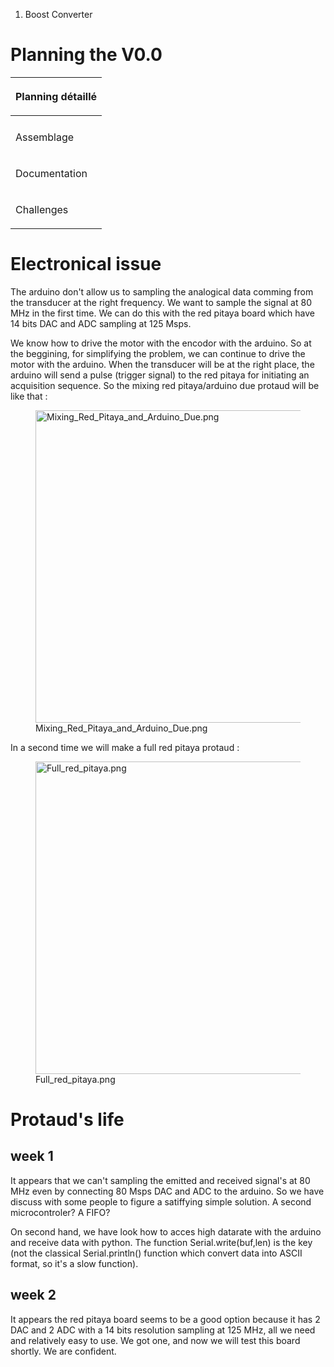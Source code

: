 # Boost Converter

= Planning the V0.0 =

{| class="wikitable"
!colspan="8"| Planning détaillé
|----
|
|Septembre S1
|Septembre S2
|Septembre S3
|Septembre S4
|----
|Assemblage
|<ul><li>Tranducers testing</li><li>Connecting Arduino - Transducer 40 kHz</li><li>Motor : <ol><li>Power supply</li><li>Encoder operation</li></ol><li>Communication Arduino-Computer</li><li>Ultra fast data transfer</li></ul>

|<ul><li>Low voltage circuit : <ol><li>CNA</li><li>CAN</li></ol></li>
<li>High voltage circuit</li><ol><li>Transducer amplification</li><li>Power supply</li></ol>
<li>Relay</li>

|<ul><li>Physical structure</li>
<li>Circuit assembling (High/Low) + Relay</li>
<li>Phantom : produce or recover</li>

|<ul><li>Assembling</li><li>Testing</li></ul>
|----
|Documentation
|
|
|
|
|----
|Challenges
|<ul><li>Low tension circuit : Arduino is not fast enough to read and write</li></ul>
|
|
|
|}

= Electronical issue =

The arduino don't allow us to sampling the analogical data comming from the transducer at the right frequency. We want to sample the signal at 80 MHz in the first time. We can do this with the red pitaya board which have 14 bits DAC and ADC sampling at 125 Msps.

We know how to drive the motor with the encodor with the arduino. So at the beggining, for simplifying the problem, we can continue to drive the motor with the arduino. When the transducer will be at the right place, the arduino will send a pulse (trigger signal) to the red pitaya for initiating an acquisition sequence. So the mixing red pitaya/arduino due protaud will be like that :

[[File:Mixing Red Pitaya and Arduino Due.png|500px|center]]

In a second time we will make a full red pitaya protaud :

[[File:Full red pitaya.png|500px|center]]

= Protaud's life =

== week 1 ==

It appears that we can't sampling the emitted and received signal's at 80 MHz even by connecting 80 Msps DAC and ADC to the arduino. So we have discuss with some people to figure a satiffying simple solution. A second microcontroler? A FIFO?

On second hand, we have look how to acces high datarate with the arduino and receive data with python. The function Serial.write(buf,len) is the key (not the classical Serial.println() function which convert data into ASCII format, so it's a slow function).

== week 2 ==

It appears the red pitaya board seems to be a good option because it has 2 DAC and 2 ADC with a 14 bits resolution sampling at 125 MHz, all we need and relatively easy to use. We got one, and now we will test this board shortly. We are confident.